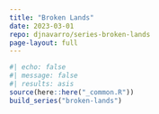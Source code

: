 ```yaml
---
title: "Broken Lands"
date: 2023-03-01
repo: djnavarro/series-broken-lands
page-layout: full
---
```

   
::: {.grid}
  
```r
#| echo: false
#| message: false
#| results: asis
source(here::here("_common.R"))
build_series("broken-lands")
```
   
:::
   
